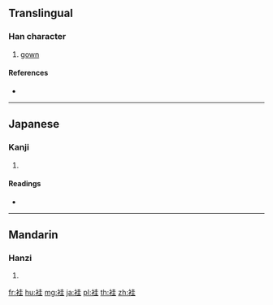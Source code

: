 {{character info/new}}
==Translingual==

===Han character===
{{Han char|rn=145|rad=衣|as=06|sn=12|four=|canj=LGG}}

# [[gown]]

====References====
* {{Han ref|kx=1116.130|dkj=34255|dj=1581.240|hdz=53087.180|uh=88BF|ud=35007}}

----

==Japanese==

===Kanji===
{{ja-kanji|grade=|rs=衣06}}

# {{defn|lang=ja|sort=衣06}}

====Readings====
* {{ja-readings|on=[[けい]] (kei)|kun=[[うちかけ]] (uchikake), [[うちぎ]] (uchigi)|nanori=}}

----

==Mandarin==

===Hanzi===
{{cmn-hanzi|pin=[[guī]] ([[gui1]])|wg=kuei<sup>1</sup>}}

# {{defn|lang=cmn|sort=衣06}}

[[fr:袿]]
[[hu:袿]]
[[mg:袿]]
[[ja:袿]]
[[pl:袿]]
[[th:袿]]
[[zh:袿]]